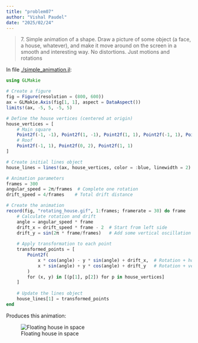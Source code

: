 ```yaml
---
title: "problem07"
author: "Vishal Paudel"
date: "2025/02/24"
---
```


> 7\. Simple animation of a shape. Draw a picture of some object (a face, a house, whatever), and make it move around on the screen in a smooth and interesting way. No distortions. Just motions and rotations


In file [./simple_animation.jl](./simple_animation.jl):

```julia
using GLMakie

# Create a figure
fig = Figure(resolution = (800, 600))
ax = GLMakie.Axis(fig[1, 1], aspect = DataAspect())
limits!(ax, -5, 5, -5, 5)

# Define the house vertices (centered at origin)
house_vertices = [
    # Main square
    Point2f(-1, -1), Point2f(1, -1), Point2f(1, 1), Point2f(-1, 1), Point2f(-1, -1),
    # Roof
    Point2f(-1, 1), Point2f(0, 2), Point2f(1, 1)
]

# Create initial lines object
house_lines = lines!(ax, house_vertices, color = :blue, linewidth = 2)

# Animation parameters
frames = 300
angular_speed = 2π/frames  # Complete one rotation
drift_speed = 4/frames    # Total drift distance

# Create the animation
record(fig, "rotating_house.gif", 1:frames; framerate = 30) do frame
    # Calculate rotation and drift
    angle = angular_speed * frame
    drift_x = drift_speed * frame - 2  # Start from left side
    drift_y = sin(2π * frame/frames)   # Add some vertical oscillation
    
    # Apply transformation to each point
    transformed_points = [
        Point2f(
            x * cos(angle) - y * sin(angle) + drift_x,  # Rotation + horizontal drift
            x * sin(angle) + y * cos(angle) + drift_y   # Rotation + vertical oscillation
        )
        for (x, y) in [(p[1], p[2]) for p in house_vertices]
    ]
    
    # Update the lines object
    house_lines[1] = transformed_points
end
```

Produces this animation:

![Floating house in space](../media/problem07/rotating_house.gif)
